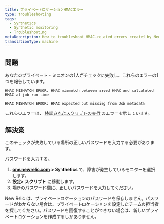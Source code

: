 ```yaml
---
title: プライベートロケーションHMACエラー
type: troubleshooting
tags:
  - Synthetics
  - Synthetic monitoring
  - Troubleshooting
metaDescription: How to troubleshoot HMAC-related errors created by New Relic synthetic private minions.
translationType: machine
---
```


## 問題

あなたのプライベート・ミニオンの1人がチェックに失敗し、これらのエラーの1つを報告しています。

```
HMAC MISMATCH ERROR: HMAC mismatch between saved HMAC and calculated HMAC at job run time
```

```
HMAC MISMATCH ERROR: HMAC expected but missing from Job metadata
```

これらのエラーは、 [検証されたスクリプトの実行](/docs/synthetics/new-relic-synthetics/private-locations/verified-script-execution-private-locations) のエラーを示しています。

## 解決策

このチェックが失敗している場所の正しいパスワードを入力する必要があります。

パスワードを入力する。

1. [**one.newrelic.com**](http://one.newrelic.com/) **> Synthetics** で、障害が発生しているモニターを選択します。
2. **設定> スクリプト** に移動します。
3. 場所のパスワード欄に、正しいパスワードを入力してください。

<Callout variant="tip">
  New Relic は、プライベートロケーションのパスワードを保存しません。パスワードがわからない場合は、プライベートロケーションを設定したチームの担当者を探してください。パスワードを回復することができない場合は、新しいプライベートロケーションを作成するしかありません。
</Callout>